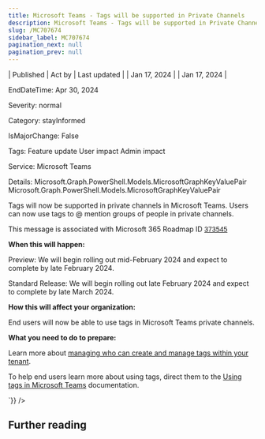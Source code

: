 ```yaml
---
title: Microsoft Teams - Tags will be supported in Private Channels
description: Microsoft Teams - Tags will be supported in Private Channels
slug: /MC707674
sidebar_label: MC707674
pagination_next: null
pagination_prev: null
---
```



| Published | Act by | Last updated |
| Jan 17, 2024 |  | Jan 17, 2024 |

EndDateTime: Apr 30, 2024

Severity: normal

Category: stayInformed

IsMajorChange: False

Tags: Feature update User impact Admin impact

Service: Microsoft Teams

Details: Microsoft.Graph.PowerShell.Models.MicrosoftGraphKeyValuePair Microsoft.Graph.PowerShell.Models.MicrosoftGraphKeyValuePair

<div dangerouslySetInnerHTML={{__html:`
<p>Tags will now be supported in private channels in Microsoft Teams. Users can now use tags to @ mention groups of people in private channels.&nbsp;&nbsp;<br></p><p>This message is associated with Microsoft 365 Roadmap ID <a href="https://www.microsoft.com/microsoft-365/roadmap?filters=&amp;searchterms=373545" target="_blank" style="background-color: rgb(255, 255, 255); font-family: sans-serif; font-weight: 400;">373545</a></p><p><b>When this will happen:</b></p><p>Preview: We will begin rolling out mid-February 2024 and expect to complete by late February 2024.</p><p>Standard Release: We will begin rolling out late February 2024 and expect to complete by late March 2024.</p><p><b>How this will affect your organization:</b></p><p>End users will now be able to use tags in Microsoft Teams private channels.&nbsp;</p><p><b>What you need to do to prepare:</b></p><p>Learn more about <a href="https://learn.microsoft.com/MicrosoftTeams/manage-tags" target="_blank">managing who can create and manage tags within your tenant</a>.<br></p><p>To help end users learn more about using tags, direct them to the <a href="https://support.microsoft.com/office/using-tags-in-microsoft-teams-667bd56f-32b8-4118-9a0b-56807c96d91e" target="_blank">Using tags in Microsoft Teams</a>&nbsp;documentation.&nbsp;</p>
`}} />

## Further reading
